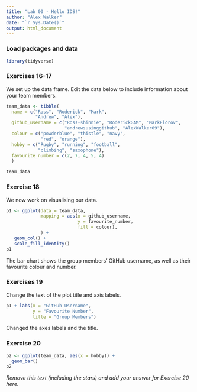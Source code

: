 ```yaml
---
title: "Lab 00 - Hello IDS!"
author: "Alex Walker"
date: "`r Sys.Date()`"
output: html_document
---
```


### Load packages and data

```r
library(tidyverse) 
```

### Exercises 16-17

We set up the data frame. Edit the data below to include information about your team members.

```r
team_data <- tibble(
  name = c("Ross", "Roderick", "Mark", 
           "Andrew", "Alex"),
  github_username = c("Ross-shinnie", "RoderickGAM", "MarkFlorov", 
                      "andrewsusinggithub", "AlexWalker09"), 
  colour = c("powderblue", "thistle", "navy", 
             "red", "orange"),
  hobby = c("Rugby", "running", "football", 
            "climbing", "saxophone"),
  favourite_number = c(2, 7, 4, 5, 4)
  )

team_data
```

### Exercise 18

We now work on visualising our data. 

```r
p1 <- ggplot(data = team_data, 
             mapping = aes(x = github_username, 
                           y = favourite_number,
                           fill = colour), 
             ) +
   geom_col() +
   scale_fill_identity()
p1
```


The bar chart shows the group members' GitHub username, as well as their favourite colour and number.

### Exercises 19

Change the text of the plot title and axis labels.

```r
p1 + labs(x = "GitHub Username", 
          y = "Favourite Number",
          title = "Group Members")
```

Changed the axes labels and the title.

### Exercise 20

```r
p2 <- ggplot(team_data, aes(x = hobby)) +
  geom_bar()
p2
```

*Remove this text (including the stars) and add your answer for Exercise 20 here.*
